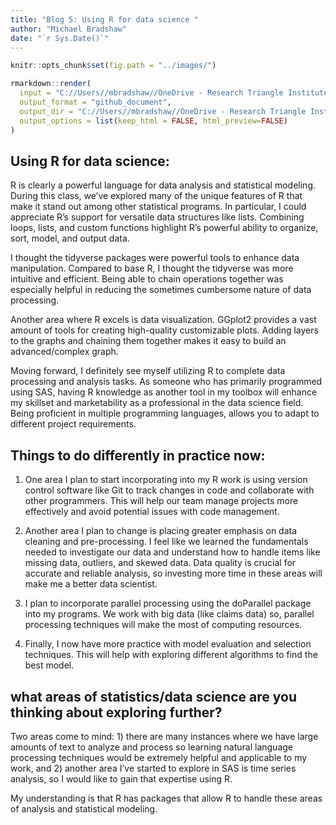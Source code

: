 ```yaml
---
title: "Blog 5: Using R for data science "
author: "Michael Bradshaw"
date: "`r Sys.Date()`" 
---
```


```r
knitr::opts_chunk$set(fig.path = "../images/")
```

```r
rmarkdown::render(
  input = "C://Users//mbradshaw//OneDrive - Research Triangle Institute//Documents//Graduate School Courses//ST 558//Blog Update//mikebrad140.github.io//_RMD//2023-07-20-blog-post-number5.Rmd",
  output_format = "github_document",
  output_dir = "C://Users//mbradshaw//OneDrive - Research Triangle Institute//Documents//Graduate School Courses//ST 558//Blog Update//mikebrad140.github.io//_posts",
  output_options = list(keep_html = FALSE, html_preview=FALSE)
)
```  

## Using R for data science: 

R is clearly a powerful language for data analysis and statistical modeling. During this class, we've explored many of the unique features of R that make it stand out among other statistical programs. In particular, I could appreciate R's support for versatile data structures like lists. Combining loops, lists, and custom functions highlight R's powerful ability to organize, sort, model, and output data. 

I thought the tidyverse packages were powerful tools to enhance data manipulation. Compared to base R, I thought the tidyverse was more intuitive and efficient. Being able to chain operations together was especially helpful in reducing the sometimes cumbersome nature of data processing.

Another area where R excels is data visualization. GGplot2 provides a vast amount of tools for creating high-quality customizable plots. Adding layers to the graphs and chaining them together makes it easy to build an advanced/complex graph. 

Moving forward, I definitely see myself utilizing R to complete data processing and analysis tasks. As someone who has primarily programmed using SAS, having R knowledge as another tool in my toolbox will enhance my skillset and marketability as a professional in the data science field.  Being proficient in multiple programming languages, allows you to adapt to different project requirements.

## Things to do differently in practice now: 

1) One area I plan to start incorporating into my R work is using version control software like Git to track changes in code and collaborate with other programmers. This will help our team manage projects more effectively and avoid potential issues with code management.

2) Another area I plan to change is placing greater emphasis on data cleaning and pre-processing. I feel like we learned the fundamentals needed to investigate our data and understand how to handle items like missing data, outliers, and skewed data. Data quality is crucial for accurate and reliable analysis, so investing more time in these areas will make me a better data scientist. 

3) I plan to incorporate parallel processing using the doParallel package into my programs. We work with big data (like claims data) so, parallel processing  techniques will make the most of computing resources.

4) Finally, I now have more practice with model evaluation and selection techniques. This will help with exploring different algorithms to find the best model.

## what areas of statistics/data science are you thinking about exploring further?

Two areas come to mind: 1) there are many instances where we have large amounts of text to analyze and process so learning natural language processing techniques would be extremely helpful and applicable to my work, and 2) another area I've started to explore in SAS is time series analysis, so I would like to gain that expertise using R. 

My understanding is that R has packages that allow R to handle these areas of analysis and statistical modeling.
